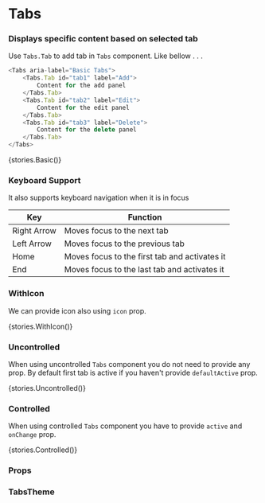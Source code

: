 
<Meta title="Core/Tabs" component={Tabs} />

# Tabs

### Displays specific content based on selected tab

Use `Tabs.Tab` to add tab in `Tabs` component. Like bellow . . .

```typescript
<Tabs aria-label="Basic Tabs">
    <Tabs.Tab id="tab1" label="Add">
        Content for the add panel
    </Tabs.Tab>
    <Tabs.Tab id="tab2" label="Edit">
        Content for the edit panel
    </Tabs.Tab>
    <Tabs.Tab id="tab3" label="Delete">
        Content for the delete panel
    </Tabs.Tab>
</Tabs>
```

<Preview withToolbar>
    <Story name="Basic">{stories.Basic()}</Story>
</Preview>

### Keyboard Support

It also supports keyboard navigation when it is in focus

| Key         | Function                                      |
| ----------- | --------------------------------------------- |
| Right Arrow | Moves focus to the next tab                   |
| Left Arrow  | Moves focus to the previous tab               |
| Home        | Moves focus to the first tab and activates it |
| End         | Moves focus to the last tab and activates it  |

### WithIcon

We can provide icon also using `icon` prop.

<Preview withToolbar>
    <Story name="WithIcon">{stories.WithIcon()}</Story>
</Preview>

### Uncontrolled

When using uncontrolled `Tabs` component you do not need to provide any prop. By default first tab is active if you haven't provide `defaultActive` prop.

<Preview withToolbar>
    <Story name="Uncontrolled">{stories.Uncontrolled()}</Story>
</Preview>

### Controlled

When using controlled `Tabs` component you have to provide `active` and `onChange` prop.

<Preview withToolbar>
    <Story name="Controlled">{stories.Controlled()}</Story>
</Preview>

### Props

<Props of={Tabs} />

### TabsTheme

<Props of={stories.ThemeInterface} />
